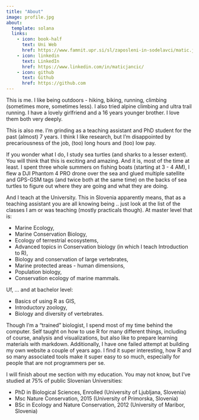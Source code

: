 ```yaml
---
title: "About"
image: profile.jpg
about:
  template: solana
  links:
    - icon: book-half
      text: Uni Web
      href: https://www.famnit.upr.si/sl/zaposleni-in-sodelavci/matic.jancic/
    - icon: linkedin
      text: LinkedIn
      href: https://www.linkedin.com/in/maticjancic/
    - icon: github
      text: Github
      href: https://github.com
---
```




This is me. I like being outdoors - hiking, biking, running, climbing (sometimes more, sometimes less). I also tried alpine climbing and ultra trail running. I have a lovely girlfriend and a 16 years younger brother. I love them both very deeply.

This is also me. I'm grinding as a teaching assistant and PhD student for the past (almost) 7 years. I think I like research, but I'm disappointed by precariousness of the job, (too) long hours and (too) low pay.

If you wonder what I do, I study sea turtles (and sharks to a lesser extent). You will think that this is exciting and amazing. And it is, most of the time at least. I spent three whole summers on fishing boats (starting at 3 - 4 AM), I flew a DJI Phantom 4 PRO drone over the sea and glued multiple satellite and GPS-GSM tags (and twice both at the same time) on the backs of sea turtles to figure out where they are going and what they are doing.   

And I teach at the University. This in Slovenia apparently means, that as a teaching assistant you are all knowing being .. just look at the list of the classes I am or was teaching (mostly practicals though). At master level that is:

* Marine Ecology,
* Marine Conservation Biology,
* Ecology of terrestrial ecosystems,
* Advanced topics in Conservation biology (in which I teach Introduction to R),
* Biology and conservation of large vertebrates,
* Marine protected areas - human dimensions,
* Population biology,
* Conservation ecology of marine mammals.

Uf, ...  and at bachelor level:

* Basics of using R as GIS,
* Introductory zoology,
* Biology and diversity of vertebrates.

Though I'm a "trained" biologist, I spend most of my time behind the computer. Self taught on how to use R for many different things, including of course, analysis and visualizations, but also like to prepare learning materials with markdown. Additionally, I have one failed attempt at building my own website a couple of years ago. I find it super interesting, how R and so many associated tools make it super easy to so much, especially for people that are not programmers per se.

I will finish about me section with my education. You may not know, but I've studied at 75% of public Slovenian Universities:

* PhD in Biological Sciences, Enrolled (University of Ljubljana, Slovenia)
* Msc Nature Conservation, 2015 (University of Primorska, Slovenia)
* BSc in Ecology and Nature Conservation, 2012 (University of Maribor, Slovenia)
